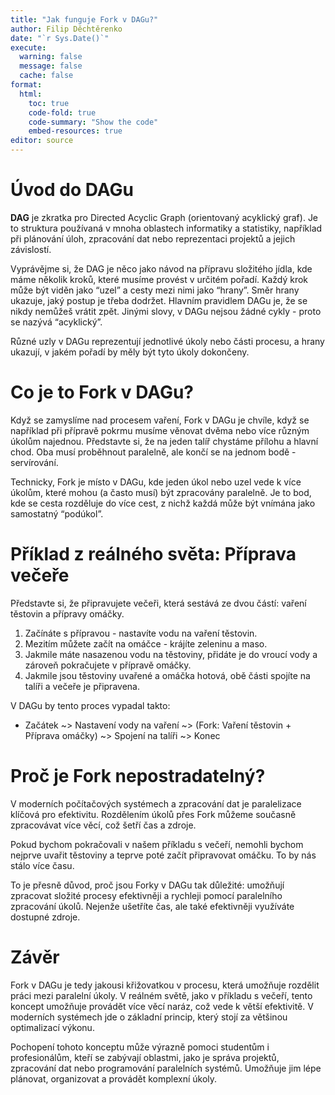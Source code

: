 ```yaml
---
title: "Jak funguje Fork v DAGu?"
author: Filip Děchtěrenko
date: "`r Sys.Date()`"
execute:
  warning: false
  message: false
  cache: false
format:
  html:
    toc: true
    code-fold: true
    code-summary: "Show the code"
    embed-resources: true
editor: source
---
```


# Úvod do DAGu

**DAG** je zkratka pro Directed Acyclic Graph (orientovaný acyklický graf). Je to struktura používaná v mnoha oblastech informatiky a statistiky, například při plánování úloh, zpracování dat nebo reprezentaci projektů a jejich závislostí. 

Vyprávějme si, že DAG je něco jako návod na přípravu složitého jídla, kde máme několik kroků, které musíme provést v určitém pořadí. Každý krok může být viděn jako "uzel" a cesty mezi nimi jako "hrany". Směr hrany ukazuje, jaký postup je třeba dodržet. Hlavním pravidlem DAGu je, že se nikdy nemůžeš vrátit zpět. Jinými slovy, v DAGu nejsou žádné cykly - proto se nazývá "acyklický". 

Různé uzly v DAGu reprezentují jednotlivé úkoly nebo části procesu, a hrany ukazují, v jakém pořadí by měly být tyto úkoly dokončeny.

# Co je to Fork v DAGu?

Když se zamyslíme nad procesem vaření, Fork v DAGu je chvíle, když se například při přípravě pokrmu musíme věnovat dvěma nebo více různým úkolům najednou. Představte si, že na jeden talíř chystáme přílohu a hlavní chod. Oba musí proběhnout paralelně, ale končí se na jednom bodě - servírování.

Technicky, Fork je místo v DAGu, kde jeden úkol nebo uzel vede k více úkolům, které mohou (a často musí) být zpracovány paralelně. Je to bod, kde se cesta rozděluje do více cest, z nichž každá může být vnímána jako samostatný "podúkol".

# Příklad z reálného světa: Příprava večeře

Představte si, že připravujete večeři, která sestává ze dvou částí: vaření těstovin a přípravy omáčky. 

1. Začínáte s přípravou - nastavíte vodu na vaření těstovin.
2. Mezitím můžete začít na omáčce - krájíte zeleninu a maso.
3. Jakmile máte nasazenou vodu na těstoviny, přidáte je do vroucí vody a zároveň pokračujete v přípravě omáčky.
4. Jakmile jsou těstoviny uvařené a omáčka hotová, obě části spojíte na talíři a večeře je připravena.

V DAGu by tento proces vypadal takto:

- Začátek ~> Nastavení vody na vaření ~> (Fork: Vaření těstovin + Příprava omáčky) ~> Spojení na talíři ~> Konec

# Proč je Fork nepostradatelný?

V moderních počítačových systémech a zpracování dat je paralelizace klíčová pro efektivitu. Rozdělením úkolů přes Fork můžeme současně zpracovávat více věcí, což šetří čas a zdroje. 

Pokud bychom pokračovali v našem příkladu s večeří, nemohli bychom nejprve uvařit těstoviny a teprve poté začít připravovat omáčku. To by nás stálo více času. 

To je přesně důvod, proč jsou Forky v DAGu tak důležité: umožňují zpracovat složité procesy efektivněji a rychleji pomocí paralelního zpracování úkolů. Nejenže ušetříte čas, ale také efektivněji využíváte dostupné zdroje.

# Závěr

Fork v DAGu je tedy jakousi křižovatkou v procesu, která umožňuje rozdělit práci mezi paralelní úkoly. V reálném světě, jako v příkladu s večeří, tento koncept umožňuje provádět více věcí naráz, což vede k větší efektivitě. V moderních systémech jde o základní princip, který stojí za většinou optimalizací výkonu.

Pochopení tohoto konceptu může výrazně pomoci studentům i profesionálům, kteří se zabývají oblastmi, jako je správa projektů, zpracování dat nebo programování paralelních systémů. Umožňuje jim lépe plánovat, organizovat a provádět komplexní úkoly. 


